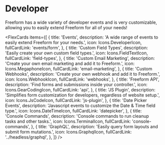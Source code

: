 

# Developer

Freeform has a wide variety of developer events and is very customizable, allowing you to easily extend Freeform for all of your needs!

<FlexCards
  items={[
    {
      title: 'Events',
      description:
        'A wide range of events to easily extend Freeform for your needs.',
      icon: Icons.DeveloperIcon,
      fullCardLink: 'events/form',
    },
    {
      title: 'Custom Field Types',
      description: 'Easily create your own custom field types.',
      icon: Icons.FieldTextIcon,
      fullCardLink: 'field-types',
    },
    {
      title: 'Custom Email Marketing',
      description: 'Create your own email marketing and add it to Freeform.',
      icon: Icons.MegaphoneIcon,
      fullCardLink: 'email-marketing',
    },
    {
      title: 'Custom Webhooks',
      description: 'Create your own webhook and add it to Freeform.',
      icon: Icons.WebhookIcon,
      fullCardLink: 'webhooks',
    },
    {
      title: 'Freeform API',
      description: 'Find forms and submissions inside your controller.',
      icon: Icons.GearCodingIcon,
      fullCardLink: 'api',
    },
    {
      title: 'JS Plugin',
      description:
        'Simplifies form customization for developers, regardless of website setup.',
      icon: Icons.JsCodeIcon,
      fullCardLink: 'js-plugin',
    },
    {
      title: 'Date Picker Events',
      description: 'Javascript events to customize the Date & Time field type.',
      icon: Icons.DateTimeIcon,
      fullCardLink: 'datepicker',
    },
    {
      title: 'Console Commands',
      description: 'Console commands to run cleanup tasks and other tasks.',
      icon: Icons.TerminalIcon,
      fullCardLink: 'console-commands',
    },
    {
      title: 'GraphQL',
      description: 'Easily query form layouts and submit form mutations.',
      icon: Icons.GraphqlIcon,
      fullCardLink: '../headless/graphql',
    },
  ]}
/>
